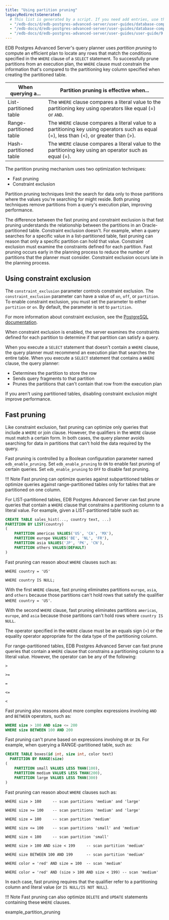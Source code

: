 ```yaml
---
title: "Using partition pruning"
legacyRedirectsGenerated:
  # This list is generated by a script. If you need add entries, use the `legacyRedirects` key.
  - "/edb-docs/d/edb-postgres-advanced-server/user-guides/database-compatibility-for-oracle-developers-guide/9.6/Database_Compatibility_for_Oracle_Developers_Guide_v9.6.1.102.html"
  - "/edb-docs/d/edb-postgres-advanced-server/user-guides/database-compatibility-for-oracle-developers-guide/9.5/Database_Compatibility_for_Oracle_Developers_Guide.1.327.html"
  - "/edb-docs/d/edb-postgres-advanced-server/user-guides/user-guide/9.5/EDB_Postgres_Enterprise_Guide.1.052.html"
---
```


<div id="using_partition_pruning" class="registered_link"></div>

EDB Postgres Advanced Server's query planner uses *partition pruning* to compute an efficient plan to locate any rows that match the conditions specified in the `WHERE` clause of a `SELECT` statement. To successfully prune partitions from an execution plan, the `WHERE` clause must constrain the information that's compared to the partitioning key column specified when creating the partitioned table. 

| When querying a...         | Partition pruning is effective when... |
|----------------------------|----------------------------------------|
| List-partitioned table     | The `WHERE` clause compares a literal value to the partitioning key using operators like equal (=) or `AND`. |
| Range-partitioned table    | The `WHERE` clause compares a literal value to a partitioning key using operators such as equal (=), less than (&lt;), or greater than (>).
| Hash-partitioned table     | The `WHERE` clause compares a literal value to the partitioning key using an operator such as equal (=). |

The partition pruning mechanism uses two optimization techniques:

-   Fast pruning
-   Constraint exclusion

Partition pruning techniques limit the search for data only to those partitions where the values you're searching for might reside. Both pruning techniques remove partitions from a query's execution plan, improving performance.

The difference between the fast pruning and constraint exclusion is that fast pruning understands the relationship between the partitions in an Oracle-partitioned table. Constraint exclusion doesn't. For example, when a query searches for a specific value in a list-partitioned table, fast pruning can reason that only a specific partition can hold that value. Constraint exclusion must examine the constraints defined for each partition. Fast pruning occurs early in the planning process to reduce the number of partitions that the planner must consider. Constraint exclusion occurs late in the planning process.

## Using constraint exclusion

The `constraint_exclusion` parameter controls constraint exclusion. The `constraint_exclusion` parameter can have a value of `on`, `off`, or `partition`. To enable constraint exclusion, you must set the parameter to either `partition` or `on`. By default, the parameter is set to `partition`.

For more information about constraint exclusion, see the [PostgreSQL documentation](https://www.postgresql.org/docs/current/static/ddl-partitioning.html).

When constraint exclusion is enabled, the server examines the constraints defined for each partition to determine if that partition can satisfy a query.

When you execute a `SELECT` statement that doesn't contain a `WHERE` clause, the query planner must recommend an execution plan that searches the entire table. When you execute a `SELECT` statement that contains a `WHERE` clause, the query planner:

-  Determines the partition to store the row
-  Sends query fragments to that partition
-  Prunes the partitions that can't contain that row from the execution plan

If you aren't using partitioned tables, disabling constraint exclusion might improve performance.

## Fast pruning

Like constraint exclusion, fast pruning can optimize only queries that include a `WHERE` or join clause. However, the qualifiers in the `WHERE` clause must match a certain form. In both cases, the query planner avoids searching for data in partitions that can't hold the data required by the query.

Fast pruning is controlled by a Boolean configuration parameter named `edb_enable_pruning`. Set `edb_enable_pruning` to `ON` to enable fast pruning of certain queries. Set `edb_enable_pruning` to `OFF` to disable fast pruning.

!!! Note
    Fast pruning can optimize queries against subpartitioned tables or optimize queries against range-partitioned tables only for tables that are partitioned on one column.

For LIST-partitioned tables, EDB Postgres Advanced Server can fast prune queries that contain a `WHERE` clause that constrains a partitioning column to a literal value. For example, given a LIST-partitioned table such as:

```sql
CREATE TABLE sales_hist(..., country text, ...)
PARTITION BY LIST(country)
(
    PARTITION americas VALUES('US', 'CA', 'MX'),
    PARTITION europe VALUES('BE', 'NL', 'FR'),
    PARTITION asia VALUES('JP', 'PK', 'CN'),
    PARTITION others VALUES(DEFAULT)
)
```

Fast pruning can reason about `WHERE` clauses such as:

 `WHERE country = 'US'`

 `WHERE country IS NULL;`

With the first `WHERE` clause, fast pruning eliminates partitions `europe`, `asia`, and `others` because those partitions can't hold rows that satisfy the qualifier `WHERE country = 'US'`.

With the second `WHERE` clause, fast pruning eliminates partitions `americas`, `europe`, and `asia` because those partitions can't hold rows where `country IS NULL`.

The operator specified in the `WHERE` clause must be an equals sign (=) or the equality operator appropriate for the data type of the partitioning column.

For range-partitioned tables, EDB Postgres Advanced Server can fast prune queries that contain a `WHERE` clause that constrains a partitioning column to a literal value. However, the operator can be any of the following:

 `>`

 `>=`

 `=`

 `<=`

 `<`

Fast pruning also reasons about more complex expressions involving `AND` and `BETWEEN` operators, such as:

```sql
WHERE size > 100 AND size <= 200
WHERE size BETWEEN 100 AND 200
```

Fast pruning can't prune based on expressions involving `OR` or `IN`. For example, when querying a RANGE-partitioned table, such as:

```sql
CREATE TABLE boxes(id int, size int, color text)
  PARTITION BY RANGE(size)
(
    PARTITION small VALUES LESS THAN(100),
    PARTITION medium VALUES LESS THAN(200),
    PARTITION large VALUES LESS THAN(300)
)
```

Fast pruning can reason about `WHERE` clauses such as:

 `WHERE size > 100     -- scan partitions 'medium' and 'large'`

 `WHERE size >= 100    -- scan partitions 'medium' and 'large'`

 `WHERE size = 100     -- scan partition 'medium'`

 `WHERE size <= 100    -- scan partitions 'small' and 'medium'`

 `WHERE size < 100     -- scan partition 'small'`

 `WHERE size > 100 AND size < 199     -- scan partition 'medium'`

 `WHERE size BETWEEN 100 AND 199      -- scan partition 'medium'`

 `WHERE color = 'red' AND size = 100  -- scan 'medium'`

 `WHERE color = 'red' AND (size > 100 AND size < 199) -- scan 'medium'`

In each case, fast pruning requires that the qualifier refer to a partitioning column and literal value (or `IS NULL/IS NOT NULL`).

!!! Note
    Fast pruning can also optimize `DELETE` and `UPDATE` statements containing these `WHERE` clauses.
  
<div class="toctree" maxdepth="3">

example_partition_pruning

</div>
